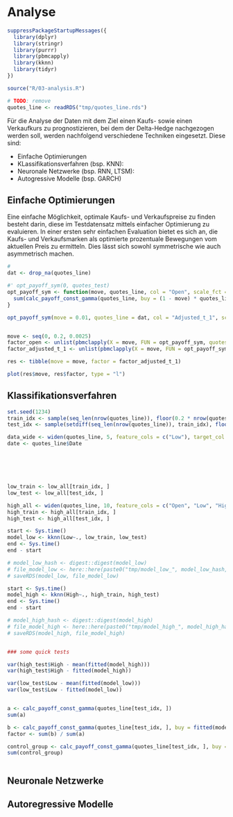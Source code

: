 # Analyse


```r

suppressPackageStartupMessages({
  library(dplyr)
  library(stringr)
  library(purrr)
  library(pbmcapply)
  library(kknn)
  library(tidyr)
})

source("R/03-analysis.R")

# TODO: remove
quotes_line <- readRDS("tmp/quotes_line.rds")

```

Für die Analyse der Daten mit dem Ziel einen Kaufs- sowie einen Verkaufkurs zu prognostizieren, bei dem der Delta-Hedge nachgezogen werden soll, werden nachfolgend verschiedene Techniken eingesetzt. Diese sind:

- Einfache Optimierungen
- KLassifikationsverfahren (bsp. KNN):
- Neuronale Netzwerke (bsp. RNN, LTSM):
- Autogressive Modelle (bsp. GARCH)


## Einfache Optimierungen

Eine einfache Möglichkeit, optimale Kaufs- und Verkaufspreise zu finden besteht darin, diese im Testdatensatz mittels einfacher Optimierung zu evaluieren. In einer ersten sehr einfachen Evaluation bietet es sich an, die Kaufs- und Verkaufsmarken als optimierte prozentuale Bewegungen vom aktuellen Preis zu ermitteln. Dies lässt sich sowohl symmetrische wie auch asymmetrisch machen. 

```r
# 
dat <- drop_na(quotes_line)

#' opt_payoff_sym(0, quotes_test)
opt_payoff_sym <- function(move, quotes_line, col = "Open", scale_fct = 1) {
  sum(calc_payoff_const_gamma(quotes_line, buy = (1 - move) * quotes_line[[col]], sell = (1 + move) * quotes_line[[col]], both_first = "buy")) / scale_fct
}

opt_payoff_sym(move = 0.01, quotes_line = dat, col = "Adjusted_t_1", scale_fct = sum(calc_payoff_const_gamma(dat, both_first = "buy")))


move <- seq(0, 0.2, 0.0025)
factor_open <- unlist(pbmclapply(X = move, FUN = opt_payoff_sym, quotes_line = dat, mc.cores = 2, col ="Open", scale_fct = sum(calc_payoff_const_gamma(dat, both_first = "buy"))))
factor_adjusted_t_1 <- unlist(pbmclapply(X = move, FUN = opt_payoff_sym, quotes_line = dat, mc.cores = 2, col ="Adjusted_t_1", scale_fct = sum(calc_payoff_const_gamma(dat, both_first = "buy"))))

res <- tibble(move = move, factor = factor_adjusted_t_1)

plot(res$move, res$factor, type = "l")
```







## Klassifikationsverfahren

```r
set.seed(1234)
train_idx <- sample(seq_len(nrow(quotes_line)), floor(0.2 * nrow(quotes_line)))
test_idx <- sample(setdiff(seq_len(nrow(quotes_line)), train_idx), floor(0.01 * nrow(quotes_line)))

data_wide <- widen(quotes_line, 5, feature_cols = c("Low"), target_col = NULL)
date <- quotes_line$Date






low_train <- low_all[train_idx, ]
low_test <- low_all[test_idx, ]

high_all <- widen(quotes_line, 10, feature_cols = c("Open", "Low", "High", "Close"), target_col = "High")
high_train <- high_all[train_idx, ]
high_test <- high_all[test_idx, ]

```



```r

start <- Sys.time()
model_low <- kknn(Low~., low_train, low_test)
end <- Sys.time()
end - start

# model_low_hash <- digest::digest(model_low)
# file_model_low <- here::here(paste0("tmp/model_low_", model_low_hash,".rds"))
# saveRDS(model_low, file_model_low)

start <- Sys.time()
model_high <- kknn(High~., high_train, high_test)
end <- Sys.time()
end - start

# model_high_hash <- digest::digest(model_high)
# file_model_high <- here::here(paste0("tmp/model_high_", model_high_hash,".rds"))
# saveRDS(model_high, file_model_high)


### some quick tests

var(high_test$High - mean(fitted(model_high)))
var(high_test$High - fitted(model_high))

var(low_test$Low - mean(fitted(model_low)))
var(low_test$Low - fitted(model_low))


a <- calc_payoff_const_gamma(quotes_line[test_idx, ])
sum(a)

b <- calc_payoff_const_gamma(quotes_line[test_idx, ], buy = fitted(model_low), sell = fitted(model_high), both_first = "max")
factor <- sum(b) / sum(a)

control_group <- calc_payoff_const_gamma(quotes_line[test_idx, ], buy = quotes_line$Low[test_idx], sell = quotes_line$High[test_idx], both_first = "min")
sum(control_group)


```

```r


```

## Neuronale Netzwerke

## Autoregressive Modelle
